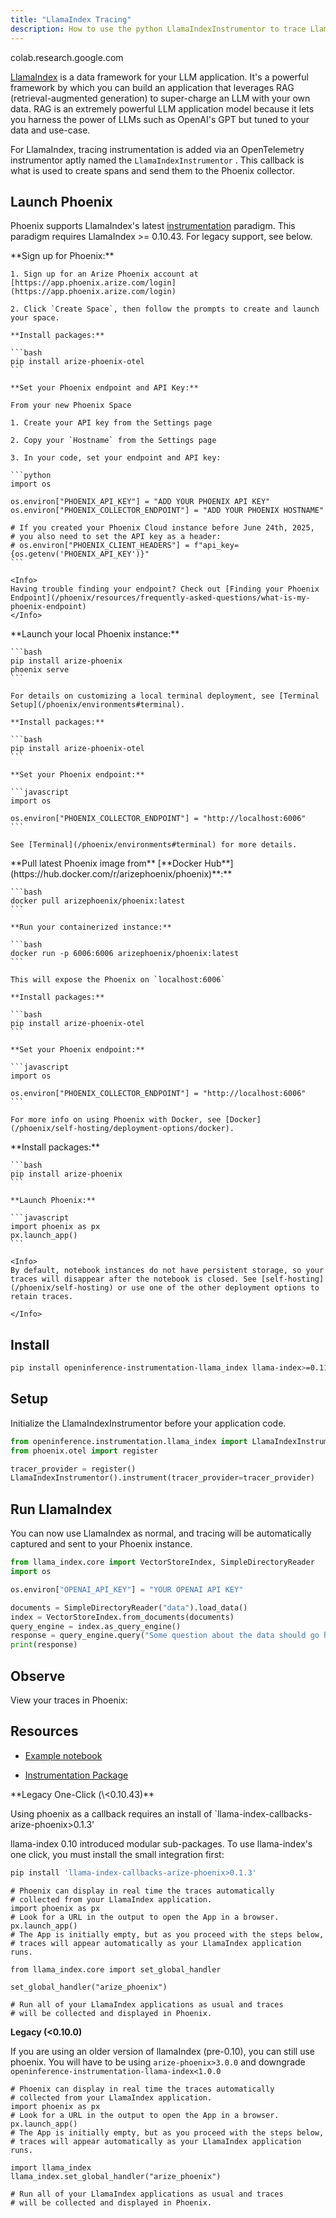 ```yaml
---
title: "LlamaIndex Tracing"
description: How to use the python LlamaIndexInstrumentor to trace LlamaIndex
---
```


<Frame caption="Troubleshooting an LLM application using the OpenInferenceTraceCallback">
<Card title="Google Colab" href="https://colab.research.google.com/github/Arize-ai/phoenix/blob/main/tutorials/tracing/llama_index_tracing_tutorial.ipynb" icon="https://ssl.gstatic.com/colaboratory-static/common/ca3709810918d49372366030d05a3312/img/favicon.ico" horizontal>
  colab.research.google.com
</Card>
</Frame>

[LlamaIndex](https://github.com/run-llama/llama_index) is a data framework for your LLM application. It's a powerful framework by which you can build an application that leverages RAG (retrieval-augmented generation) to super-charge an LLM with your own data. RAG is an extremely powerful LLM application model because it lets you harness the power of LLMs such as OpenAI's GPT but tuned to your data and use-case.

For LlamaIndex, tracing instrumentation is added via an OpenTelemetry instrumentor aptly named the `LlamaIndexInstrumentor` . This callback is what is used to create spans and send them to the Phoenix collector.

## Launch Phoenix

Phoenix supports LlamaIndex's latest [instrumentation](https://docs.llamaindex.ai/en/stable/module_guides/observability/instrumentation/) paradigm. This paradigm requires LlamaIndex >= 0.10.43. For legacy support, see below.

<Tabs>
  <Tab title="Phoenix Cloud">
    **Sign up for Phoenix:**

    1. Sign up for an Arize Phoenix account at [https://app.phoenix.arize.com/login](https://app.phoenix.arize.com/login)

    2. Click `Create Space`, then follow the prompts to create and launch your space.

    **Install packages:**

    ```bash
    pip install arize-phoenix-otel
    ```

    **Set your Phoenix endpoint and API Key:**

    From your new Phoenix Space

    1. Create your API key from the Settings page

    2. Copy your `Hostname` from the Settings page

    3. In your code, set your endpoint and API key:

    ```python
    import os

    os.environ["PHOENIX_API_KEY"] = "ADD YOUR PHOENIX API KEY"
    os.environ["PHOENIX_COLLECTOR_ENDPOINT"] = "ADD YOUR PHOENIX HOSTNAME"

    # If you created your Phoenix Cloud instance before June 24th, 2025,
    # you also need to set the API key as a header:
    # os.environ["PHOENIX_CLIENT_HEADERS"] = f"api_key={os.getenv('PHOENIX_API_KEY')}"
    ```

    <Info>
    Having trouble finding your endpoint? Check out [Finding your Phoenix Endpoint](/phoenix/resources/frequently-asked-questions/what-is-my-phoenix-endpoint)
    </Info>
  </Tab>
  <Tab title="Command Line">
    **Launch your local Phoenix instance:**

    ```bash
    pip install arize-phoenix
    phoenix serve
    ```

    For details on customizing a local terminal deployment, see [Terminal Setup](/phoenix/environments#terminal).

    **Install packages:**

    ```bash
    pip install arize-phoenix-otel
    ```

    **Set your Phoenix endpoint:**

    ```javascript
    import os

    os.environ["PHOENIX_COLLECTOR_ENDPOINT"] = "http://localhost:6006"
    ```

    See [Terminal](/phoenix/environments#terminal) for more details.
  </Tab>
  <Tab title="Docker">
    **Pull latest Phoenix image from** [**Docker Hub**](https://hub.docker.com/r/arizephoenix/phoenix)**:**

    ```bash
    docker pull arizephoenix/phoenix:latest
    ```

    **Run your containerized instance:**

    ```bash
    docker run -p 6006:6006 arizephoenix/phoenix:latest
    ```

    This will expose the Phoenix on `localhost:6006`

    **Install packages:**

    ```bash
    pip install arize-phoenix-otel
    ```

    **Set your Phoenix endpoint:**

    ```javascript
    import os

    os.environ["PHOENIX_COLLECTOR_ENDPOINT"] = "http://localhost:6006"
    ```

    For more info on using Phoenix with Docker, see [Docker](/phoenix/self-hosting/deployment-options/docker).
  </Tab>
    <Tab title="Notebook">
    **Install packages:**

    ```bash
    pip install arize-phoenix
    ```

    **Launch Phoenix:**

    ```javascript
    import phoenix as px
    px.launch_app()
    ```

    <Info>
    By default, notebook instances do not have persistent storage, so your traces will disappear after the notebook is closed. See [self-hosting](/phoenix/self-hosting) or use one of the other deployment options to retain traces.

    </Info>
  </Tab>
</Tabs>

## Install

```bash
pip install openinference-instrumentation-llama_index llama-index>=0.11.0
```

## Setup

Initialize the LlamaIndexInstrumentor before your application code.

```python
from openinference.instrumentation.llama_index import LlamaIndexInstrumentor
from phoenix.otel import register

tracer_provider = register()
LlamaIndexInstrumentor().instrument(tracer_provider=tracer_provider)
```

## Run LlamaIndex

You can now use LlamaIndex as normal, and tracing will be automatically captured and sent to your Phoenix instance.

```python
from llama_index.core import VectorStoreIndex, SimpleDirectoryReader
import os

os.environ["OPENAI_API_KEY"] = "YOUR OPENAI API KEY"

documents = SimpleDirectoryReader("data").load_data()
index = VectorStoreIndex.from_documents(documents)
query_engine = index.as_query_engine()
response = query_engine.query("Some question about the data should go here")
print(response)
```

## Observe

View your traces in Phoenix:

## Resources

* [Example notebook](https://github.com/Arize-ai/phoenix/blob/main/tutorials/tracing/llama_index_tracing_tutorial.ipynb)

* [Instrumentation Package](https://github.com/Arize-ai/openinference/tree/main/python/instrumentation/openinference-instrumentation-llama-index)

<Accordion title="Legacy Integrations (<0.10.43)">
**Legacy One-Click (\<0.10.43)**

Using phoenix as a callback requires an install of \`llama-index-callbacks-arize-phoenix>0.1.3'

llama-index 0.10 introduced modular sub-packages. To use llama-index's one click, you must install the small integration first:

```sh
pip install 'llama-index-callbacks-arize-phoenix>0.1.3'
```

```
# Phoenix can display in real time the traces automatically
# collected from your LlamaIndex application.
import phoenix as px
# Look for a URL in the output to open the App in a browser.
px.launch_app()
# The App is initially empty, but as you proceed with the steps below,
# traces will appear automatically as your LlamaIndex application runs.

from llama_index.core import set_global_handler

set_global_handler("arize_phoenix")

# Run all of your LlamaIndex applications as usual and traces
# will be collected and displayed in Phoenix.
```

**Legacy (\<0.10.0)**

If you are using an older version of llamaIndex (pre-0.10), you can still use phoenix. You will have to be using `arize-phoenix>3.0.0` and downgrade `openinference-instrumentation-llama-index<1.0.0`

```
# Phoenix can display in real time the traces automatically
# collected from your LlamaIndex application.
import phoenix as px
# Look for a URL in the output to open the App in a browser.
px.launch_app()
# The App is initially empty, but as you proceed with the steps below,
# traces will appear automatically as your LlamaIndex application runs.

import llama_index
llama_index.set_global_handler("arize_phoenix")

# Run all of your LlamaIndex applications as usual and traces
# will be collected and displayed in Phoenix.
```

</Accordion>


